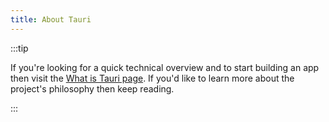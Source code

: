 ```yaml
---
title: About Tauri
---
```


:::tip

If you're looking for a quick technical overview and to start building an app then visit the [What is Tauri page](/guides). If you'd like to learn more about the project's philosophy then keep reading.

:::


<CardGrid>
	<LinkCard
		title="Tauri Philosophy"
		href="/about/philosophy"
		description="Learn more about the approach behind Tauri"
	/>
	<LinkCard
		title="Governance"
		href="/about/governance"
		description="Understand how the Tauri governance structure is setup"
	/>
	<LinkCard title="Trademark" href="/about/trademark" description="Guidelines for using the Tauri trademark" />
</CardGrid>
